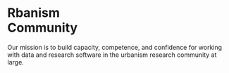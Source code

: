 # Rbanism <br> <span id='index-header-community'>Community</span>

Our mission is to build capacity, competence, and confidence for working with data and research software in the urbanism
research community at large.


